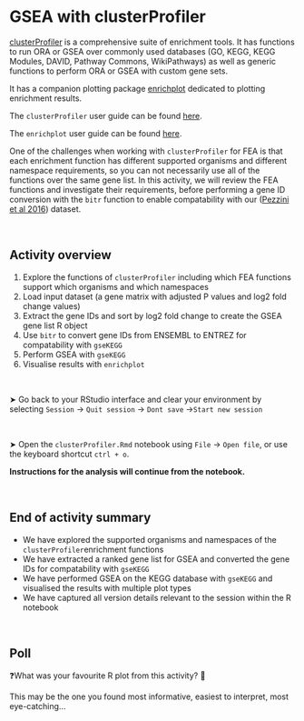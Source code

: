# GSEA with clusterProfiler


[clusterProfiler](https://bioconductor.org/packages/release/bioc/html/clusterProfiler.html) is a comprehensive suite of enrichment tools. It has functions to run ORA or GSEA over commonly used databases (GO, KEGG, KEGG Modules, DAVID, Pathway Commons, WikiPathways) as well as generic functions to perform ORA or GSEA with custom gene sets.

It has a companion plotting package [enrichplot](https://www.bioconductor.org/packages/release/bioc/html/enrichplot.html) dedicated to plotting enrichment results. 

The `clusterProfiler` user guide can be found [here](https://bioconductor.org/packages/devel/bioc/manuals/clusterProfiler/man/clusterProfiler.pdf). 

The `enrichplot` user guide can be found [here](https://www.bioconductor.org/packages/devel/bioc/manuals/enrichplot/man/enrichplot.pdf). 

One of the challenges when working with `clusterProfiler` for FEA is that each enrichment function has different supported organisms and different namespace requirements, so you can not necessarily use all of the functions over the same gene list. In this activity, we will review the FEA functions and investigate their requirements, before performing a gene ID conversion with the `bitr` function to enable compatability with our ([Pezzini et al 2016](https://link.springer.com/article/10.1007/s10571-016-0403-y)) dataset. 

<p>&nbsp;</p>  <!-- insert blank line -->

## Activity overview

1. Explore the functions of `clusterProfiler` including which FEA functions support which organisms and which namespaces
2. Load input dataset (a gene matrix with adjusted P values and log2 fold change values) 
3. Extract the gene IDs and sort by log2 fold change to create the GSEA gene list R object
4. Use `bitr` to convert gene IDs from ENSEMBL to ENTREZ for compatability with `gseKEGG`
5. Perform GSEA with `gseKEGG`
6. Visualise results with `enrichplot`

<p>&nbsp;</p>  <!-- insert blank line -->

&#x27A4; Go back to your RStudio interface and clear your environment by selecting `Session` &rarr; `Quit session` &rarr; `Dont save` &rarr;`Start new session`


<p>&nbsp;</p>  <!-- insert blank line -->

&#x27A4; Open the `clusterProfiler.Rmd` notebook using `File` &rarr; `Open file`, or use the keyboard shortcut `ctrl + o`. 


**Instructions for the analysis will continue from the notebook.**

<p>&nbsp;</p>  <!-- insert blank line -->

## End of activity summary

- We have explored the supported organisms and namespaces of the `clusterProfiler`enrichment functions 
- We have extracted a ranked gene list for GSEA and converted the gene IDs for compatability with `gseKEGG`
- We have performed GSEA on the KEGG database with `gseKEGG` and visualised the results with multiple plot types 
- We have captured all version details relevant to the session within the R notebook

<p>&nbsp;</p>  <!-- insert blank line -->

## Poll

❓What was your favourite R plot from this activity? 🤔

This may be the one you found most informative, easiest to interpret, most eye-catching... 

